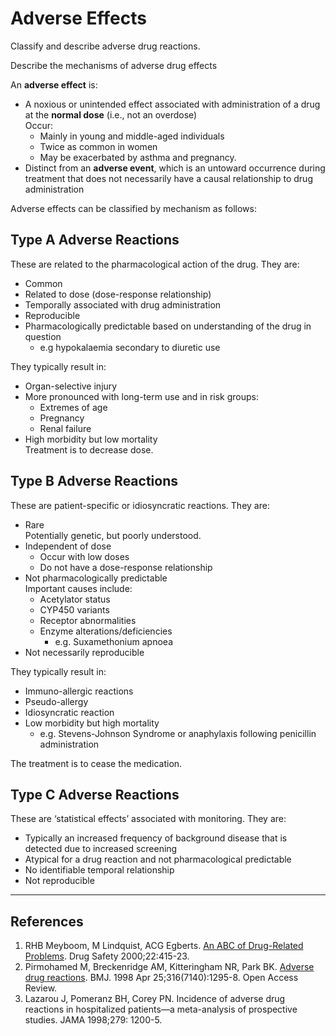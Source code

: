 # Adverse Effects

:::CICM
Classify and describe adverse drug reactions.
:::

:::ANZCA
Describe the mechanisms of adverse drug effects
:::

An **adverse effect** is:

* A noxious or unintended effect associated with administration of a drug at the **normal dose** (i.e., not an overdose)\
Occur:
    * Mainly in young and middle-aged individuals
    * Twice as common in women
    * May be exacerbated by asthma and pregnancy.
* Distinct from an **adverse event**, which is an untoward occurrence during treatment that does not necessarily have a causal relationship to drug administration

Adverse effects can be classified by mechanism as follows:

## Type A Adverse Reactions

These are related to the pharmacological action of the drug. They are:

* Common
* Related to dose (dose-response relationship)
* Temporally associated with drug administration
* Reproducible
* Pharmacologically predictable based on understanding of the drug in question
    * e.g hypokalaemia secondary to diuretic use

They typically result in:

* Organ-selective injury
* More pronounced with long-term use and in risk groups:
    * Extremes of age
    * Pregnancy
    * Renal failure
* High morbidity but low mortality\
Treatment is to decrease dose.

## Type B Adverse Reactions

These are patient-specific or idiosyncratic reactions. They are:

* Rare\
  Potentially genetic, but poorly understood.
* Independent of dose\
    * Occur with low doses
    * Do not have a dose-response relationship
* Not pharmacologically predictable\
Important causes include:
    * Acetylator status
    * CYP450 variants
    * Receptor abnormalities
    * Enzyme alterations/deficiencies\
        * e.g. Suxamethonium apnoea
* Not necessarily reproducible

They typically result in:

* Immuno-allergic reactions
* Pseudo-allergy
* Idiosyncratic reaction
* Low morbidity but high mortality
    * e.g. Stevens-Johnson Syndrome or anaphylaxis following penicillin administration

The treatment is to cease the medication.

## Type C Adverse Reactions

These are 'statistical effects' associated with monitoring. They are:

* Typically an increased frequency of background disease that is detected due to increased screening
* Atypical for a drug reaction and not pharmacological predictable
* No identifiable temporal relationship
* Not reproducible

---

## References

1. RHB Meyboom, M Lindquist, ACG Egberts. [An ABC of Drug-Related Problems](http://www.who.int/medicines/areas/quality_safety/safety_efficacy/trainingcourses/abc_course.pdf). Drug Safety 2000;22:415-23.
2. Pirmohamed M, Breckenridge AM, Kitteringham NR, Park BK. [Adverse drug reactions](http://www.ncbi.nlm.nih.gov/pmc/articles/PMC1113033/). BMJ. 1998 Apr 25;316(7140):1295-8. Open Access Review.
3. Lazarou J, Pomeranz BH, Corey PN. Incidence of adverse drug reactions in hospitalized patients—a meta-analysis of prospective studies. JAMA 1998;279: 1200-5.
